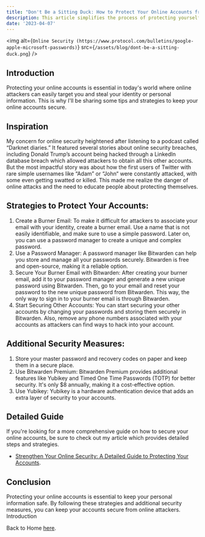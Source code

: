 ```yaml
---
title: "Don't Be a Sitting Duck: How to Protect Your Online Accounts from Attackers"
description: This article simplifies the process of protecting yourself online with easy-to-follow tips and strategies.
date: '2023-04-07'
---
```


<img
  alt={`Online Security (https://www.protocol.com/bulletins/google-apple-microsoft-passwords)`}
  src={`/assets/blog/dont-be-a-sitting-duck.png`}
/>

## Introduction

Protecting your online accounts is essential in today's world where online attackers can easily target you and steal your identity or personal information. This is why I'll be sharing some tips and strategies to keep your online accounts secure.

## Inspiration

My concern for online security heightened after listening to a podcast called “Darknet diaries.” It featured several stories about online security breaches, including Donald Trump’s account being hacked through a LinkedIn database breach which allowed attackers to obtain all this other accounts. But the most impactful story was about how the first users of Twitter with rare simple usernames like “Adam” or “John“ were constantly attacked, with some even getting swatted or killed. This made me realize the danger of online attacks and the need to educate people about protecting themselves.

## Strategies to Protect Your Accounts:

1. Create a Burner Email: To make it difficult for attackers to associate your email with your identity, create a burner email. Use a name that is not easily identifiable, and make sure to use a simple password. Later on, you can use a password manager to create a unique and complex password.
2. Use a Password Manager: A password manager like Bitwarden can help you store and manage all your passwords securely. Bitwarden is free and open-source, making it a reliable option.
3. Secure Your Burner Email with Bitwarden: After creating your burner email, add it to your password manager and generate a new unique password using Bitwarden. Then, go to your email and reset your password to the new unique password from Bitwarden. This way, the only way to sign in to your burner email is through Bitwarden.
4. Start Securing Other Accounts: You can start securing your other accounts by changing your passwords and storing them securely in Bitwarden. Also, remove any phone numbers associated with your accounts as attackers can find ways to hack into your account.

## Additional Security Measures:

1. Store your master password and recovery codes on paper and keep them in a secure place.
2. Use Bitwarden Premium: Bitwarden Premium provides additional features like Yubikey and Timed One Time Passwords (TOTP) for better security. It's only $8 annually, making it a cost-effective option.
3. Use Yubikey: Yubikey is a hardware authentication device that adds an extra layer of security to your accounts.

## Detailed Guide

If you're looking for a more comprehensive guide on how to secure your online accounts, be sure to check out my article which provides detailed steps and strategies.

- [Strengthen Your Online Security: A Detailed Guide to Protecting Your Accounts](/blog/password-manager).

## Conclusion

Protecting your online accounts is essential to keep your personal information safe. By following these strategies and additional security measures, you can keep your accounts secure from online attackers. Introduction

Back to Home [here](/blog).
